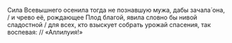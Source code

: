 Сила Всевышнего осенила тогда не познавшую мужа, дабы зачала́ она, / и чрево её, рождающее Плод благой, явила словно бы нивой сладостной / для всех, кто взыскует собрать урожай спасения, так воспевая: // «Аллилуия!»
